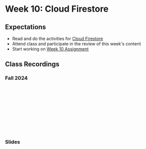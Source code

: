# Week 10: Cloud Firestore

## Expectations

- Read and do the activities for [Cloud Firestore](/week-10/firestore)
- Attend class and participate in the review of this week's content
- Start working on [Week 10 Assignment](/week-10/assignment)

## Class Recordings

### Fall 2024

<iframe
  style={{ width: "100%", aspectRatio: "16/9" }}
  src=""
  title="YouTube video player"
  frameBorder="0"
  allow="accelerometer; autoplay; clipboard-write; encrypted-media; gyroscope; picture-in-picture; web-share"
  allowFullScreen="allowFullScreen"
></iframe>

### Slides


<Slideshow file="/week-10/slides" />

